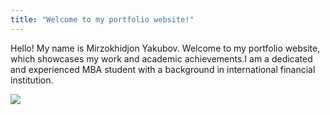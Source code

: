 ```yaml
---
title: "Welcome to my portfolio website!"
---
```


Hello! My name is Mirzokhidjon Yakubov. Welcome to my portfolio website, which showcases my work and academic achievements.I am a dedicated and experienced MBA student with a background in international financial institution.

![](images/man.png)





